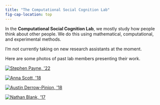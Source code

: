 ```yaml
---
title: "The Computational Social Cognition Lab"
fig-cap-location: top
---
```


In the **Computational Social Cognition Lab**, we mostly study how people think about other people. We do this using mathematical, computational, and experimental methods.

I'm not currently taking on new research assistants at the moment.

Here are some photos of past lab members presenting their work.

::: {layout-ncol=2}
[![Stephen Payne, \'22](./photos/01_stephen.png)](./photos/01_stephen.png)

[![Anna Scott, \'18](./photos/02_anna.jpg)](./photos/02_anna.jpg)

[![Austin Derrow-Pinion, \'18](./photos/03_austin.jpg)](./photos/03_austin.jpg)

[![Nathan Blank, \'17](./photos/04_nathan.jpg)](./photos/04_nathan.jpg)
:::
